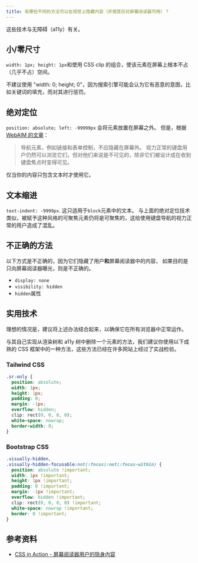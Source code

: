 ```yaml
---
title: 有哪些不同的方法可以在视觉上隐藏内容（并使其仅对屏幕阅读器可用）？
---
```


这些技术与无障碍（a11y）有关。

## 小/零尺寸

`width: 1px; height: 1px`和使用 CSS clip 的组合，使该元素在屏幕上根本不占（几乎不占）空间。

不建议使用 "width: 0; height; 0"，因为搜索引擎可能会认为它有恶意的意图，比如关键词的填充，而对其进行惩罚。

## 绝对定位

`position: absolute; left: -99999px` 会将元素放置在屏幕之外。 但是，根据[WebAIM 的文章](https://webaim.org/techniques/css/invisiblecontent/)：

> 导航元素，例如链接和表单控制，不应隐藏在屏幕外。 视力正常的键盘用户仍然可以浏览它们，但对他们来说是不可见的，除非它们被设计成在收到键盘焦点时变得可见。

仅当你的内容只包含文本时才使用它。

## 文本缩进

`text-indent: -9999px`. 这只适用于`block`元素中的文本。 与上面的绝对定位技术类似，被赋予这种风格的可聚焦元素仍将是可聚焦的，这给使用键盘导航的视力正常的用户造成了混乱。

## 不正确的方法

以下方式是不正确的，因为它们隐藏了用户**和**屏幕阅读器中的内容， 如果目的是只向屏幕阅读器曝光，则是不正确的。

- `display: none`
- `visibility: hidden`
- `hidden`属性

## 实用技术

理想的情况是，建议将上述办法结合起来，以确保它在所有浏览器中正常运作。

与其自己实现从渲染树和 a11y 树中删除一个元素的方法，我们建议你使用以下成熟的 CSS 框架中的一种方法，这些方法已经在许多网站上经过了实战检验。

### Tailwind CSS

```css
.sr-only {
  position: absolute;
  width: 1px;
  height: 1px;
  padding: 0;
  margin: -1px;
  overflow: hidden;
  clip: rect(0, 0, 0, 0);
  white-space: nowrap;
  border-width: 0;
}
```

### Bootstrap CSS

```css
.visually-hidden,
.visually-hidden-focusable:not(:focus):not(:focus-within) {
  position: absolute !important;
  width: 1px !important;
  height: 1px !important;
  padding: 0 !important;
  margin: -1px !important;
  overflow: hidden !important;
  clip: rect(0, 0, 0, 0) !important;
  white-space: nowrap !important;
  border: 0 !important;
}
```

## 参考资料

- [CSS in Action - 屏幕阅读器用户的隐身内容](https://webaim.org/techniques/css/invisiblecontent/)
